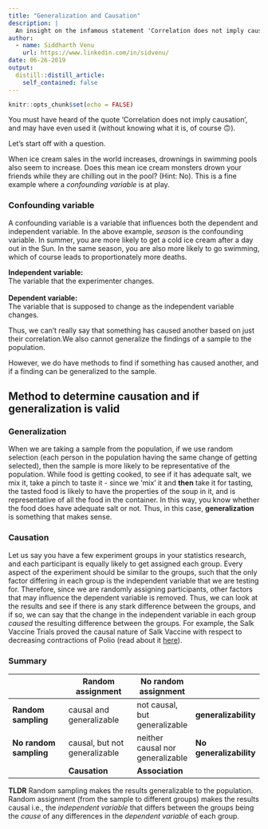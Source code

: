 ```yaml
---
title: "Generalization and Causation"
description: |
  An insight on the infamous statement 'Correlation does not imply causation'
author:
  - name: Siddharth Venu
    url: https://www.linkedin.com/in/sidvenu/
date: 06-26-2019
output:
  distill::distill_article:
    self_contained: false
---
```


```r
knitr::opts_chunk$set(echo = FALSE)
```

You must have heard of the quote 'Correlation does not imply causation', and may have even used it (without knowing what it is, of course 🙃).

Let's start off with a question.

When ice cream sales in the world increases, drownings in swimming pools also seem to increase. Does this mean ice cream monsters drown your friends while they are chilling out in the pool? (Hint: No). This is a fine example where a *confounding variable* is at play.

### Confounding variable

A confounding variable is a variable that influences both the dependent and independent variable. In the above example, *season* is the confounding variable. In summer, you are more likely to get a cold ice cream after a day out in the Sun. In the same season, you are also more likely to go swimming, which of course leads to proportionately more deaths.

<aside>
**Independent variable:**<br>The variable that the experimenter changes.<br><br>**Dependent variable:**<br>The variable that is supposed to change as the independent variable changes.
</aside>

Thus, we can't really say that something has caused another based on just their correlation.We also cannot generalize the findings of a sample to the population.

However, we do have methods to find if something has caused another, and if a finding can be generalized to the sample.

## Method to determine causation and if generalization is valid

### Generalization

When we are taking a sample from the population, if we use random selection (each person in the population having the same change of getting selected), then the sample is more likely to be representative of the population. While food is getting cooked, to see if it has adequate salt, we mix it, take a pinch to taste it - since we 'mix' it and **then** take it for tasting, the tasted food is likely to have the properties of the soup in it, and is representative of all the food in the container. In this way, you know whether the food does have adequate salt or not. Thus, in this case, **generalization** is something that makes sense.

### Causation

Let us say you have a few experiment groups in your statistics research, and each participant is equally likely to get assigned each group. Every aspect of the experiment should be similar to the groups, such that the only factor differing in each group is the independent variable that we are testing for. Therefore, since we are randomly assigning participants, other factors that may influence the dependent variable is removed. Thus, we can look at the results and see if there is any stark difference between the groups, and if so, we can say that the change in the independent variable in each group *caused* the resulting difference between the groups. For example, the Salk Vaccine Trials proved the causal nature of Salk Vaccine with respect to decreasing contractions of Polio (read about it [here](https://symphonyofstatistics.ml/posts/2019-06-22-massive-data-collection-undertakings/)).

### Summary

::: l-body-outset
| |Random assignment|No random assignment| |
|------------------|---------------------|--------------|-------------|
|**Random sampling**|causal and generalizable|not causal, but generalizable|**generalizability**|
|**No random sampling**|causal, but not generalizable|neither causal nor generalizable|**No generalizability**|
| |**Causation**|**Association**| |
:::

**TLDR** Random sampling makes the results generalizable to the population.
Random assignment (from the sample to different groups) makes the results causal i.e., the *independent variable* that differs between the groups being the *cause* of any differences in the *dependent variable* of each group.
